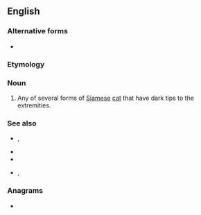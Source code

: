 ==English==

===Alternative forms===
* {{l|en|colorpoint}}

===Etymology===
{{compound|en|colour|point}}

===Noun===
{{en-noun}}

# Any of several forms of [[Siamese]] [[cat]] that have dark tips to the extremities.

===See also===
* {{l|en|blue point}}, {{l|en|bluepoint}}
* {{l|en|chocolate point}}
* {{l|en|lilac point}}
* {{l|en|seal point}}, {{l|en|sealpoint}}

===Anagrams===
* {{l|en|prolocution}}